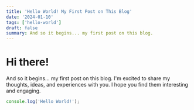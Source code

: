 ```yaml
---
title: 'Hello World! My First Post on This Blog'
date: '2024-01-10'
tags: ['hello-world']
draft: false
summary: And so it begins... my first post on this blog.
---
```


# Hi there!

And so it begins... my first post on this blog. I'm excited to share my thoughts, ideas, and experiences with you. I hope you find them interesting and engaging.

```javascript
console.log('Hello World!');
```